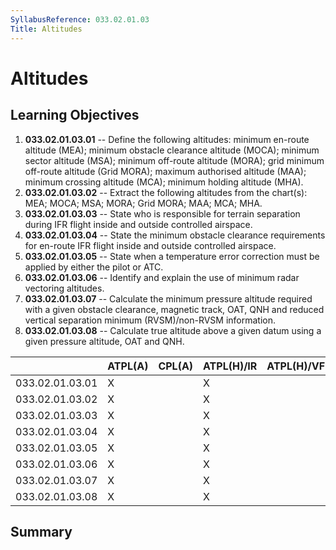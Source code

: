 ```yaml
---
SyllabusReference: 033.02.01.03
Title: Altitudes
---
```


# Altitudes

## Learning Objectives

1.  **033.02.01.03.01** -- Define the following altitudes: minimum en-route
    altitude (MEA); minimum obstacle clearance altitude (MOCA); minimum sector
    altitude (MSA); minimum off-route altitude (MORA); grid minimum off-route
    altitude (Grid MORA); maximum authorised altitude (MAA); minimum crossing
    altitude (MCA); minimum holding altitude (MHA).
2.  **033.02.01.03.02** -- Extract the following altitudes from the chart(s):
    MEA; MOCA; MSA; MORA; Grid MORA; MAA; MCA; MHA.
3.  **033.02.01.03.03** -- State who is responsible for terrain separation during
    IFR flight inside and outside controlled airspace.
4.  **033.02.01.03.04** -- State the minimum obstacle clearance requirements for
    en-route IFR flight inside and outside controlled airspace.
5.  **033.02.01.03.05** -- State when a temperature error correction must be
    applied by either the pilot or ATC.
6.  **033.02.01.03.06** -- Identify and explain the use of minimum radar
    vectoring altitudes.
7.  **033.02.01.03.07** -- Calculate the minimum pressure altitude required with
    a given obstacle clearance, magnetic track, OAT, QNH and reduced vertical
    separation minimum (RVSM)/non-RVSM information.
8.  **033.02.01.03.08** -- Calculate true altitude above a given datum using a
    given pressure altitude, OAT and QNH.

|                 | ATPL(A) | CPL(A) | ATPL(H)/IR | ATPL(H)/VFR | CPL(H) | IR  | CBIR(A) |
| --------------- | ------- | ------ | ---------- | ----------- | ------ | --- | ------- |
| 033.02.01.03.01 | X       |        | X          |             |        | X   | X       |
| 033.02.01.03.02 | X       |        | X          |             |        | X   | X       |
| 033.02.01.03.03 | X       |        | X          |             |        | X   | X       |
| 033.02.01.03.04 | X       |        | X          |             |        | X   | X       |
| 033.02.01.03.05 | X       |        | X          |             |        | X   | X       |
| 033.02.01.03.06 | X       |        | X          |             |        | X   | X       |
| 033.02.01.03.07 | X       |        | X          |             |        | X   | X       |
| 033.02.01.03.08 | X       |        | X          |             |        | X   | X       |

## Summary

